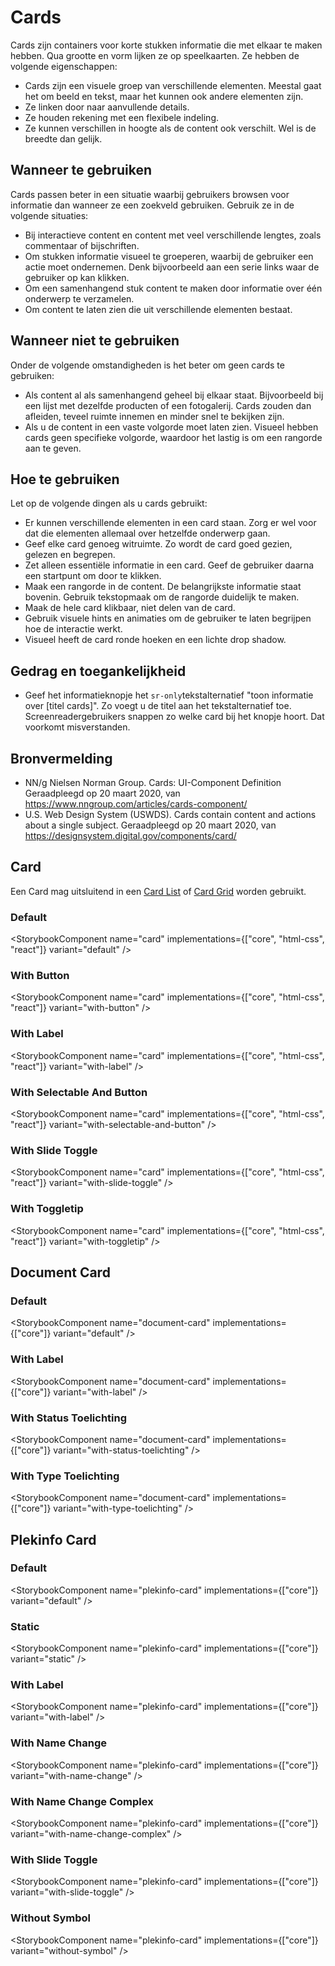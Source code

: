 
# Cards

Cards zijn containers voor korte stukken informatie die met elkaar te maken hebben. Qua grootte en vorm lijken ze op speelkaarten. Ze hebben de volgende eigenschappen:

- Cards zijn een visuele groep van verschillende elementen. Meestal gaat het om beeld en tekst, maar het kunnen ook andere elementen zijn.
- Ze linken door naar aanvullende details.
- Ze houden rekening met een flexibele indeling.
- Ze kunnen verschillen in hoogte als de content ook verschilt. Wel is de breedte dan gelijk.

## Wanneer te gebruiken

Cards passen beter in een situatie waarbij gebruikers browsen voor informatie dan wanneer ze een zoekveld gebruiken. Gebruik ze in de volgende situaties:

- Bij interactieve content en content met veel verschillende lengtes, zoals commentaar of bijschriften.
- Om stukken informatie visueel te groeperen, waarbij de gebruiker een actie moet ondernemen. Denk bijvoorbeeld aan een serie links waar de gebruiker op kan klikken.
- Om een samenhangend stuk content te maken door informatie over één onderwerp te verzamelen.
- Om content te laten zien die uit verschillende elementen bestaat.

## Wanneer niet te gebruiken

Onder de volgende omstandigheden is het beter om geen cards te gebruiken:

- Als content al als samenhangend geheel bij elkaar staat. Bijvoorbeeld bij een lijst met dezelfde producten of een fotogalerij. Cards zouden dan afleiden, teveel ruimte innemen en minder snel te bekijken zijn.
- Als u de content in een vaste volgorde moet laten zien. Visueel hebben cards geen specifieke volgorde, waardoor het lastig is om een rangorde aan te geven.

## Hoe te gebruiken

Let op de volgende dingen als u cards gebruikt:

- Er kunnen verschillende elementen in een card staan. Zorg er wel voor dat die elementen allemaal over hetzelfde onderwerp gaan.
- Geef elke card genoeg witruimte. Zo wordt de card goed gezien, gelezen en begrepen.
- Zet alleen essentiële informatie in een card. Geef de gebruiker daarna een startpunt om door te klikken.
- Maak een rangorde in de content. De belangrijkste informatie staat bovenin. Gebruik tekstopmaak om de rangorde duidelijk te maken.
- Maak de hele card klikbaar, niet delen van de card.
- Gebruik visuele hints en animaties om de gebruiker te laten begrijpen hoe de interactie werkt.
- Visueel heeft de card ronde hoeken en een lichte drop shadow.

## Gedrag en toegankelijkheid

- Geef het informatieknopje het `sr-only`tekstalternatief "toon informatie over [titel cards]". Zo voegt u de titel aan het tekstalternatief toe. Screenreadergebruikers snappen zo welke card bij het knopje hoort. Dat voorkomt misverstanden.

## Bronvermelding

- NN/g Nielsen Norman Group. Cards: UI-Component Definition Geraadpleegd op 20 maart 2020, van https://www.nngroup.com/articles/cards-component/
- U.S. Web Design System (USWDS). Cards contain content and actions about a single subject. Geraadpleegd op 20 maart 2020, van https://designsystem.digital.gov/components/card/

## Card

Een Card mag uitsluitend in een [Card List](./card-container#card-list) of [Card Grid](./card-container#card-grid)
worden gebruikt.

### Default

<StorybookComponent name="card" implementations={["core", "html-css", "react"]} variant="default" />

### With Button

<StorybookComponent name="card" implementations={["core", "html-css", "react"]} variant="with-button" />

### With Label

<StorybookComponent name="card" implementations={["core", "html-css", "react"]} variant="with-label" />

### With Selectable And Button

<StorybookComponent name="card" implementations={["core", "html-css", "react"]} variant="with-selectable-and-button" />

### With Slide Toggle

<StorybookComponent name="card" implementations={["core", "html-css", "react"]} variant="with-slide-toggle" />

### With Toggletip

<StorybookComponent name="card" implementations={["core", "html-css", "react"]} variant="with-toggletip" />

## Document Card

### Default

<StorybookComponent name="document-card" implementations={["core"]} variant="default" />

### With Label

<StorybookComponent name="document-card" implementations={["core"]} variant="with-label" />

### With Status Toelichting

<StorybookComponent name="document-card" implementations={["core"]} variant="with-status-toelichting" />

### With Type Toelichting

<StorybookComponent name="document-card" implementations={["core"]} variant="with-type-toelichting" />

## Plekinfo Card

### Default

<StorybookComponent name="plekinfo-card" implementations={["core"]} variant="default" />

### Static

<StorybookComponent name="plekinfo-card" implementations={["core"]} variant="static" />

### With Label

<StorybookComponent name="plekinfo-card" implementations={["core"]} variant="with-label" />

### With Name Change

<StorybookComponent name="plekinfo-card" implementations={["core"]} variant="with-name-change" />

### With Name Change Complex

<StorybookComponent name="plekinfo-card" implementations={["core"]} variant="with-name-change-complex" />

### With Slide Toggle

<StorybookComponent name="plekinfo-card" implementations={["core"]} variant="with-slide-toggle" />

### Without Symbol

<StorybookComponent name="plekinfo-card" implementations={["core"]} variant="without-symbol" />
